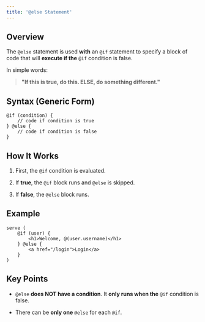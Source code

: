 ```yaml
---
title: '@else Statement'
---
```


## Overview

The `@else` statement is used **with** an `@if` statement to specify a block of code that will **execute if the** `@if` condition is false.

In simple words:

> **"If this is true, do this. ELSE, do something different."**

## Syntax (Generic Form)

```zare
@if (condition) {
    // code if condition is true
} @else {
    // code if condition is false
}
```

## How It Works

1. First, the `@if` condition is evaluated.

2. If **true**, the `@if` block runs and `@else` is skipped.

3. If **false**, the `@else` block runs.

## Example

```zare
serve (
    @if (user) {
        <h1>Welcome, @(user.username)</h1>
    } @else {
        <a href="/login">Login</a>
    }
)
```

## Key Points

- `@else` **does NOT have a condition**. It **only runs when the** `@if` condition is false.

- There can be **only one** `@else` for each `@if`.
